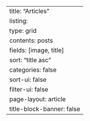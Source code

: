 ---
title: "Articles"
listing:
  type: grid
  contents: posts
  fields: [image, title]
  sort: "title asc"
  categories: false
  sort-ui: false
  filter-ui: false
page-layout: article
title-block-banner: false
---